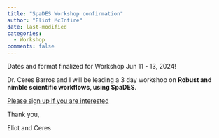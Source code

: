 ```yaml
---
title: "SpaDES Workshop confirmation"
author: "Eliot McIntire"
date: last-modified
categories:
  - Workshop
comments: false
---
```


Dates and format finalized for Workshop Jun 11 - 13, 2024!

Dr. Ceres Barros and I will be leading a 3 day workshop on **Robust and nimble scientific workflows, using SpaDES**.

[Please sign up if you are interested](https://predictiveecology.org/workshops/June-2024-SpaDES-workshop.html)

Thank you,

Eliot and Ceres
